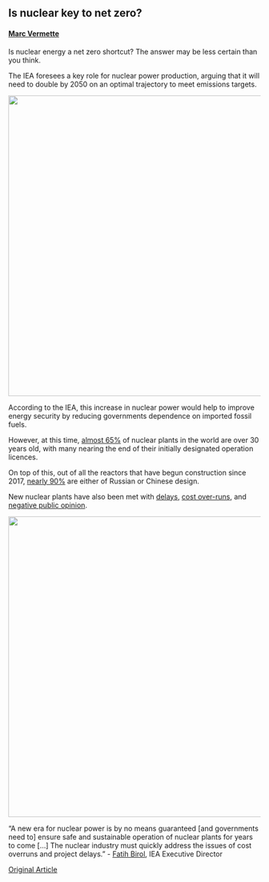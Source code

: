 ## Is nuclear key to net zero?

#### [Marc Vermette](https://ca.linkedin.com/in/marc-vermette)

Is nuclear energy a net zero shortcut? The answer may be less certain than you think.

The IEA foresees a key role for nuclear power production, arguing that it will need to double by 2050 on an optimal trajectory to meet emissions targets.

<center>
![ ](https://i.imgur.com/ZIWVWW8.png){width=600px}
</center>

According to the IEA, this increase in nuclear power would help to improve energy security by reducing governments dependence on imported fossil fuels.

However, at this time, [almost 65%](https://www.energy.gov/ne/articles/whats-lifespan-nuclear-reactor-much-longer-you-might-think) of nuclear plants in the world are over 30 years old, with many nearing the end of their initially designated operation licences.

On top of this, out of all the reactors that have begun construction since 2017, [nearly 90%](https://www.cnbc.com/2022/07/01/russian-and-chinese-designs-in-87percent-of-new-nuclear-reactors-iea-chief.html) are either of Russian or Chinese design.

New nuclear plants have also been met with [delays](https://www.reuters.com/business/energy/edf-hopeful-end-sight-long-delayed-budget-busting-nuclear-plant-2022-06-16/), [cost over-runs](https://news.mit.edu/2020/reasons-nuclear-overruns-1118), and [negative public opinion](https://www.cnn.com/2021/12/19/energy/nuclear-energy-climate-cmd-intl/index.html).

<center>
![ ](https://i.imgur.com/QBWxSod.png){width=600px}
</center>

“A new era for nuclear power is by no means guaranteed [and governments need to] ensure safe and sustainable operation of nuclear plants for years to come [...] The nuclear industry must quickly address the issues of cost overruns and project delays.” - [Fatih Birol](https://www.iea.org/contributors/dr-fatih-birol), IEA Executive Director

[Original Article](https://www.euronews.com/green/2022/06/30/global-nuclear-power-capacity-must-double-by-2050-if-we-want-to-ensure-energy-security)
